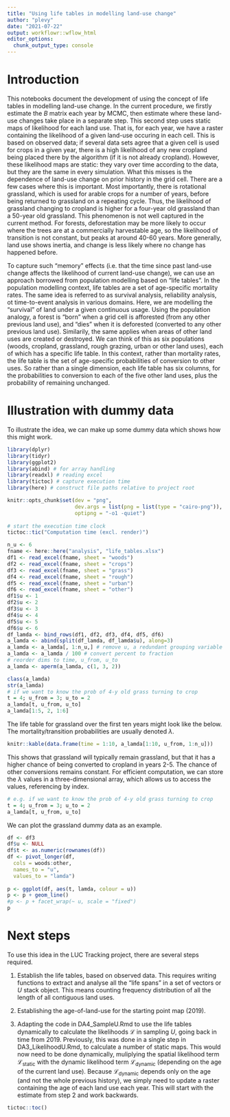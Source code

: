 ```yaml
---
title: "Using life tables in modelling land-use change"
author: "plevy"
date: "2021-07-22"
output: workflowr::wflow_html
editor_options:
  chunk_output_type: console
---
```


# Introduction

This notebooks document the development of using the concept of life tables in modelling land-use change. In the current procedure, we firstly estimate the $B$ matrix each year by MCMC, then estimate where these land-use changes take place in a separate step. This second step uses static maps of likelihood for each land use. That is, for each year, we have a raster containing the likelihood of a given land-use occuring in each cell. This is based on observed data; if several data sets agree that a given cell is used for crops in a given year, there is a high likelihood of any new cropland being placed there by the algorithm (if it is not already cropland). However, these likelihood maps are static: they vary over time according to the data, but they are the same in every simulation. What this misses is the dependence of land-use change on prior history in the grid cell. There are a few cases where this is important. Most importantly, there is rotational grassland, which is used for arable crops for a number of years, before being returned to grassland on a repeating cycle. Thus, the likelihood of grassland changing to cropland is higher for a four-year old grassland than a 50-year old grassland. This phenomenon is not well captured in the current method. For forests, deforestation may be more likely to occur where the trees are at a commercially harvestable age, so the likelihood of transition is not constant, but peaks at around 40-60 years. More generally, land use shows inertia, and change is less likely where no change has happened before.

To capture such "memory" effects (i.e. that the time since past land-use change affects the likelihood of current land-use change), we can use an approach borrowed from population modelling based on "life tables". In the population modelling context, life tables are a set of age-specific mortality rates. The same idea is referred to as survival analysis, reliability analysis, ot time-to-event analysis in various domains. Here, we are modelling the "survival" of land under a given continuous usage. Using the population analogy, a forest is "born" when a grid cell is afforested (from any other previous land use), and "dies" when it is deforested (converted to any other previous land use). Similarily, the same applies when areas of other land uses are created or destroyed.
We can think of this as six populations (woods, cropland, grassland, rough grazing, urban or other land uses), each of which has a specific life table. In this context, rather than mortality rates, the life table is the set of age-specific probabilities of conversion to other uses. So rather than a single dimension, each life table has six columns, for the probabilities to conversion to each of the five other land uses, plus the probability of remaining unchanged.

# Illustration with dummy data
To illustrate the idea, we can make up some dummy data which shows how this might work.

```r
library(dplyr)
library(tidyr)
library(ggplot2)
library(abind) # for array handling
library(readxl) # reading excel
library(tictoc) # capture execution time
library(here) # construct file paths relative to project root

knitr::opts_chunk$set(dev = "png",
                      dev.args = list(png = list(type = "cairo-png")),
                      optipng = "-o1 -quiet")
                      
# start the execution time clock
tictoc::tic("Computation time (excl. render)")
```

```r
n_u <- 6
fname <- here::here("analysis", "life_tables.xlsx")
df1 <- read_excel(fname, sheet = "woods")
df2 <- read_excel(fname, sheet = "crops")
df3 <- read_excel(fname, sheet = "grass")
df4 <- read_excel(fname, sheet = "rough")
df5 <- read_excel(fname, sheet = "urban")
df6 <- read_excel(fname, sheet = "other")
df1$u <- 1
df2$u <- 2
df3$u <- 3
df4$u <- 4
df5$u <- 5
df6$u <- 6
df_lamda <- bind_rows(df1, df2, df3, df4, df5, df6)
a_lamda <- abind(split(df_lamda, df_lamda$u), along=3)
a_lamda <- a_lamda[, 1:n_u,] # remove u, a redundant grouping variable
a_lamda <- a_lamda / 100 # convert percent to fraction
# reorder dims to time, u_from, u_to
a_lamda <- aperm(a_lamda, c(1, 3, 2))

class(a_lamda)
str(a_lamda)
# if we want to know the prob of 4-y old grass turning to crop
t = 4; u_from = 3; u_to = 2
a_lamda[t, u_from, u_to]
a_lamda[1:5, 2, 1:6]
```

The life table for grassland over the first ten years might look like the below. The mortality/transition probabilities are usually denoted $\lambda$.

```r
knitr::kable(data.frame(time = 1:10, a_lamda[1:10, u_from, 1:n_u]))
```

This shows that grassland will typically remain grassland, but that it has a higher chance of being converted to cropland in years 2-5. The chance of other conversions remains constant. For efficient computation, we can store the $\lambda$ values in a three-dimensional array, which allows us to access the values, referencing by index. 

```r
# e.g. if we want to know the prob of 4-y old grass turning to crop
t = 4; u_from = 3; u_to = 2
a_lamda[t, u_from, u_to]
```

We can plot the grassland dummy data as an example.

```r
df <- df3
df$u <- NULL
df$t <- as.numeric(rownames(df))
df <- pivot_longer(df,
  cols = woods:other,
  names_to = "u",
  values_to = "lamda")
  
p <- ggplot(df, aes(t, lamda, colour = u))
p <- p + geom_line()
#p <- p + facet_wrap(~ u, scale = "fixed")
p
```

# Next steps
To use this idea in the LUC Tracking project, there are several steps required.

1. Establish the life tables, based on observed data. This requires writing functions to extract and analyse all the "life spans" in a set of vectors or $U$ stack object. This means counting frequency distribution of all the length of all contiguous land uses.

2. Establishing the age-of-land-use for the starting point map (2019).

3. Adapting the code in DA4_SampleU.Rmd to use the life tables dynamically to calculate the likelihoods $\mathcal{L}$ in sampling $U$, going back in time from 2019. Previously, this was done in a single step in DA3_LikelihoodU.Rmd, to calculate a number of static maps. This would now need to be done dynamically, muliplying the spatial likelihood term $\mathcal{L}_\mathrm{static}$ with the dynamic likelihood term $\mathcal{L}_\mathrm{dynamic}$ (depending on the age of the current land use). Because $\mathcal{L}_\mathrm{dynamic}$ depends only on the age (and not the whole previous history), we simply need to update a raster containing the age of each land use each year. This will start with the estimate from step 2 and work backwards.

```r
tictoc::toc()
```
